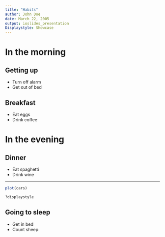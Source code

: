 ```yaml
---
title: "Habits"
author: John Doe
date: March 22, 2005
output: ioslides_presentation
Displaystyle: Showcase
---
```


# In the morning

## Getting up

- Turn off alarm
- Get out of bed

## Breakfast

- Eat eggs
- Drink coffee

# In the evening

## Dinner

- Eat spaghetti
- Drink wine

---

```r
plot(cars)

?displaystyle

```

## Going to sleep

- Get in bed
- Count sheep